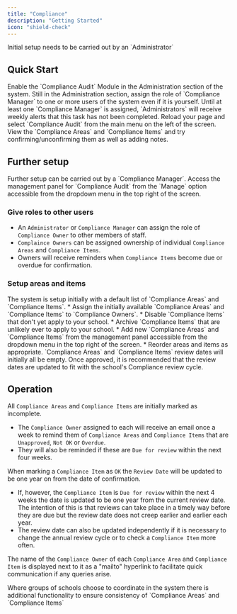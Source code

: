 ```yaml
---
title: "Compliance"
description: "Getting Started"
icon: "shield-check"
---
```


<Note>
    Initial setup needs to be carried out by an `Administrator`
</Note>

## Quick Start

<Steps>
    <Step title="Enable the module">
        Enable the `Compliance Audit` Module in the Administration section of the system.
    </Step>
    <Step title="Assign a manager">
        Still in the Administration section, assign the role of `Compliance Manager` to one or more users of the system
        even if it is yourself.
        <Tip>
            Until at least one `Compliance Manager` is assigned, `Administrators` will receive weekly alerts that this
            task has not been completed.
        </Tip>
    </Step>
    <Step title="Go to the audit">
        Reload your page and select `Compliance Audit` from the main menu on the left of the screen.
    </Step>
    <Step title="Explore!">
        View the `Compliance Areas` and `Compliance Items` and try confirming/unconfirming them as well as adding
        notes.
    </Step>
</Steps>

## Further setup
<Note>
    Further setup can be carried out by a `Compliance Manager`.
    Access the management panel for `Compliance Audit` from the `Manage` option accessible from the dropdown menu
    in the top right of the screen.
</Note>

### Give roles to other users

* An `Administrator` or `Compliance Manager` can assign the role of `Compliance Owner` to other members of staff.
* `Complaince Owners` can be assigned ownership of individual `Compliance Areas` and `Compliance Items`.
* Owners will receive reminders when `Compliance Items` become due or overdue for confirmation.

### Setup areas and items
<Tip>
    The system is setup initially with a default list of `Compliance Areas` and `Compliance Items`.
</Tip>
* Assign the initially available `Compliance Areas` and `Compliance Items` to `Compliance Owners`.
* Disable `Compliance Items` that don't yet apply to your school.
* Archive `Compliance Items` that are unlikely ever to apply to your school.
* Add new `Compliance Areas` and `Compliance Items` from the management panel accessible from the dropdown menu in the
top right of the screen.
* Reorder areas and items as appropriate.

<Tip>
    `Compliance Areas` and `Compliance Items` review dates will initially all be empty. Once approved, it is recommended
    that the review dates are updated to fit with the school's Compliance review cycle.
</Tip>

## Operation

All `Compliance Areas` and `Compliance Items` are initially marked as incomplete.

* The `Compliance Owner` assigned to each will receive an email once a week to remind them of `Compliance Areas` and `Compliance Items` that are `Unapproved`, `Not OK` or `Overdue`.
* They will also be reminded if these are `Due for review` within the next four weeks.

When marking a `Compliance Item` as `OK` the `Review Date` will be updated to be one year on from the date of confirmation.

* If, however, the `Compliance Item` is `Due for review` within the next 4 weeks the date is updated to be one year from the current review date.
The intention of this is that reviews can take place in a timely way before they are due but the review date does not creep earlier and earlier each year.
* The review date can also be updated independently if it is necessary to change the annual review cycle or to check a `Compliance Item` more often.

The name of the `Compliance Owner` of each `Compliance Area` and `Compliance Item` is displayed next to it as a "mailto" hyperlink to facilitate quick communication if any queries arise.

<Tip>
    Where groups of schools choose to coordinate in the system there is additional functionality to ensure consistency
    of `Compliance Areas` and `Compliance Items`
</Tip>

